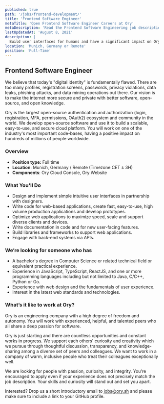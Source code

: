 ```yaml
---
published: true
path: '/jobs/frontend-development/'
title: 'Frontend Software Engineer'
metaTitle: 'Open Frontend Software Engineer Careers at Ory'
metaDescription: 'Read the Frontend Software Engineering job description'
lastUpdatedAt: 'August 8, 2021'
description: |
  Build user interfaces for humans and have a significant impact on Ory's visual perception.
location: 'Munich, Germany or Remote'
position: 'Full-Time'
---
```


## Frontend Software Engineer

We believe that today's "digital identity" is fundamentally flawed. There are
too many profiles, registration screens, passwords, privacy violations, data
leaks, phishing attacks, and data mining operations out there. Our vision is to
make the internet more secure and private with better software, open-source, and
open knowledge.

Ory is the largest open-source authentication and authorization (login,
registration, MFA, permissions, OAuth2) ecosystem and community in the
world. We develop open-source software and use it to build a scalable,
easy-to-use, and secure cloud platform. You will work on one of the industry's
most important code-bases, having a positive impact on hundreds of millions of
people worldwide.

### Overview

- **Position type:** Full time
- **Location**: Munich, Germany / Remote (Timezone CET ± 3H)
- **Components**: Ory Cloud Console, Ory Website

### What You'll Do

- Design and implement simple intuitive user interfaces in partnership with
  designers.
- Write code for web-based applications, create fast, easy-to-use, high volume
  production applications and develop prototypes.
- Optimize web applications to maximize speed, scale and support diverse clients
  and devices.
- Write documentation in code and for new user-facing features.
- Build libraries and frameworks to support web applications.
- Engage with back-end systems via APIs.

### We’re looking for someone who has

- A bachelor's degree in Computer Science or related technical field or
  equivalent practical experience.
- Experience in JavaScript, TypeScript, ReactJS, and one or more programming
  languages including but not limited to Java, C/C++, Python or Go.
- Experience with web design and the fundamentals of user experience.
- Interest in the latest web standards and technologies.

### What’s it like to work at Ory?

Ory is an engineering company with a high degree of freedom and autonomy. You
will work with experienced, helpful, and talented peers who all share a
deep passion for software.

Ory is just starting and there are countless opportunities and constant works in
progress. We support each others' curiosity and creativity which we pursue
through thoughtful discussion, transparency, and knowledge-sharing among a
diverse set of peers and colleagues. We want to work in a company of warm,
inclusive people who treat their colleagues exceptionally well.

We are looking for people with passion, curiosity, and integrity. You're
encouraged to apply even if your experience does not precisely match the job
description. Your skills and curiosity will stand out and set you apart.

Interested? Drop us a short introductory email to
[jobs@ory.sh](mailto:jobs@ory.sh) and please make sure to include a link to your
GitHub profile.
